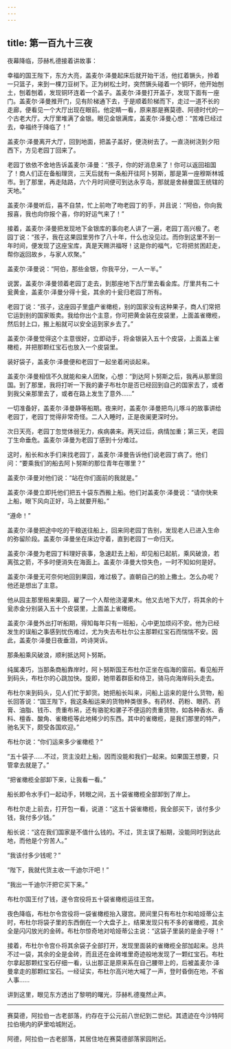 ```yaml
---
---
---
```

title: 第一百九十三夜
---






夜幕降临，莎赫札德接着讲故事：





幸福的国王陛下，东方大亮，盖麦尔·泽曼起床后就开始干活，他扛着镢头，拎着一只篮子，来到一棵刀豆树下。正为树松土时，突然镢头碰着一个铜环，他开始刨土，刨着刨着，发现铜环连着一个盖子。盖麦尔·泽曼打开盖子，发现下面有一座门。盖麦尔·泽曼推开门，见有阶梯通下去，于是顺着阶梯而下，走过一道不长的走廊，便看见一个大厅出现在眼前。他定睛一看，原来那是赛莫德、阿德时代的一个古老大厅。大厅里堆满了金银。眼见金银满库，盖麦尔·泽曼心想：“苦难已经过去，幸福终于降临了！”

盖麦尔·泽曼离开大厅，回到地面，把盖子盖好，便浇树去了。一直浇树浇到夕阳西下，方见老园丁回来了。

老园丁依依不舍地告诉盖麦尔·泽曼：“孩子，你的好消息来了！你可以返回祖国了！商人们正在备船理货，三天后就有一条船开往阿卜努斯，那是第一座穆斯林城市。到了那里，再走陆路，六个月时间便可到达永亨岛，那就是舍赫曼国王统辖的天地。”

盖麦尔·泽曼听后，喜不自禁，忙上前吻了吻老园丁的手，并且说：“阿伯，你向我报喜，我也向你报个喜，你的好运气来了！”

接着，盖麦尔·泽曼把发现地下金银库的事向老人讲了一遍，老园丁高兴极了。老园丁说：“孩子，我在这果园里劳作了八十年，什么也没见过。而你到这里不到一年时间，便发现了这座宝库，真是天赐洪福呀！这是你的福气，它将把贫困赶走，帮你返回故乡，与家人欢聚。”

盖麦尔·泽曼说：“阿伯，那些金银，你我平分，一人一半。”

说罢，盖麦尔·泽曼领着老园丁走去，到那座地下古厅里去看金库。厅里共有二十瓮黄金，盖麦尔·泽曼分得十瓮，其余的十瓮归老园丁所有。

老园丁说：“孩子，这座园子里盛产雀橄榄，别的国家没有这种果子，商人们常把它运到别的国家贩卖。我给你出个主意，你可把黄金装在皮袋里，上面盖雀橄榄，然后封上口，搬上船就可以安全运到家乡去了。”

盖麦尔·泽曼觉得这个主意很好，立即动手，将金银装入五十个皮袋，上面盖上雀橄榄，并把那颗红宝石也放入一个皮袋里。

装好袋子，盖麦尔·泽曼便和老园丁一起坐着闲谈起来。

盖麦尔·泽曼相信不久就能和亲人团聚，心想：“到达阿卜努斯之后，我再从那里回国。到了那里，我将打听一下我的妻子布杜尔是否已经回到自己的国家去了，或者到我父亲那里去了，或者在路上发生了意外……”

一切准备好，盖麦尔·泽曼静等船期。夜来时，盖麦尔·泽曼把鸟儿啄斗的故事讲给老园丁，老园丁觉得非常奇怪。二人入睡时，正是夜阑更深时分。

次日天亮，老园丁忽觉体弱无力，疾病袭来。两天过后，病情加重；第三天，老园丁生命垂危。盖麦尔·泽曼为老园丁感到十分难过。

这时，船长和水手们来找老园丁，盖麦尔·泽曼告诉他们说老园丁病了。他们问：“要乘我们的船去阿卜努斯的那位青年在哪里？”

盖麦尔·泽曼对他们说：“站在你们面前的我就是。”

盖麦尔·泽曼立即托他们把五十袋东西搬上船。他们对盖麦尔·泽曼说：“请你快来上船，眼下风向正好，马上就要开船。”

“遵命！”

盖麦尔·泽曼把途中吃的干粮送往船上，回来同老园丁告别，发现老人已进入生命的弥留阶段。盖麦尔·泽曼坐在床边守着，直到老园丁一命归天。

盖麦尔·泽曼为老园丁料理好丧事，急速赶去上船，却见船已起航，乘风破浪，若离弦之箭，不多时便消失在海面上。盖麦尔·泽曼大惊失色，一时不知如何是好。

盖麦尔·泽曼无可奈何地回到果园，难过极了。直朝自己的脸上撒土。怎么办呢？他还是想出了主意。

他从园主那里租来果园，雇了一个人帮他浇灌果木。他又去地下大厅，将其余的十瓮赤金分别装入五十个皮袋里，上面盖上雀橄榄。

盖麦尔·泽曼外出打听船期，得知每年只有一班船，心中更加烦闷不安。他为已经发生的误船之事感到忧伤难过，尤为失去布杜尔公主那颗红宝石而惴惴不安。因此，盖麦尔·泽曼日夜垂泪，吟诗哭诉。





那条船乘风破浪，顺利抵达阿卜努斯。

纯属凑巧，当那条商船靠岸时，阿卜努斯国王布杜尔正坐在临海的窗前。看见船开到码头，布杜尔的心跳加快。旋即，她带着群臣和侍卫，骑马向海岸码头走去。

布杜尔来到码头，见人们忙于卸货。她把船长叫来，问船上运来的是什么货物，船长回答说：“国王陛下，我这条船运来的货物种类很多。有药材、药粉、眼药、药膏、油脂、钱币、贵重布帛，还有骆驼和骡子不便运的贵重货物，如各种香水、香料、檀香、酸角、雀橄榄等此地稀少的东西。其中的雀橄榄，是我们那里的特产，驰名天下，颇受各国欢迎。”

布杜尔说：“你们运来多少雀橄榄？”

“五十袋子……不过，货主没赶上船，因而没能和我们一起来。如果国王想要，只管拿去就是了。”

“把雀橄榄全部卸下来，让我看一看。”

船长即令水手们一起动手，转眼之间，五十袋雀橄榄全部卸到了岸上。

布杜尔走上前去，打开包一看，说道：“这五十袋雀橄榄，我全部买下，该付多少钱，我付多少钱。”

船长说：“这在我们国家是不值什么钱的。不过，货主误了船期，没能同时到达此地，而他是个穷苦人。”

“我该付多少钱呢？”

“陛下，我就代货主收一千迪尔汗吧！”

“我出一千迪尔汗把它买下来。”

布杜尔国王付了钱，遂令宫役将五十袋雀橄榄运往王宫。

夜色降临，布杜尔令宫役将一袋雀橄榄抬入寝宫。房间里只有布杜尔和哈娅蒂公主时，布杜尔将袋子里的东西倒在一个大盘子上，结果发现只有不多的雀橄榄，其余全是闪闪放光的金砖。布杜尔惊奇地对哈娅蒂公主说：“这袋子里装的是金子呀！”

接着，布杜尔令宫仆将其余袋子全部打开，发现里面装的雀橄榄全部加起来。总共不过一袋，其余的全是金砖，而且还在金砖堆里奇迹般地发现了一颗红宝石。布杜尔拿起那颗红宝石仔细一看，认出那正是原来系在自己腰带上的，后被盖麦尔·泽曼拿走的那颗红宝石。一经证实，布杜尔高兴地大喊了一声，登时昏倒在地，不省人事……





讲到这里，眼见东方透出了黎明的曙光，莎赫札德戛然止声。



***





赛莫德，阿拉伯一古老部落，约存在于公元前八世纪到二世纪。其遗迹在今沙特阿拉伯境内的萨里哈城附近。​​​



阿德，阿拉伯一古老部落，其居住地在赛莫德部落家园附近。​​​